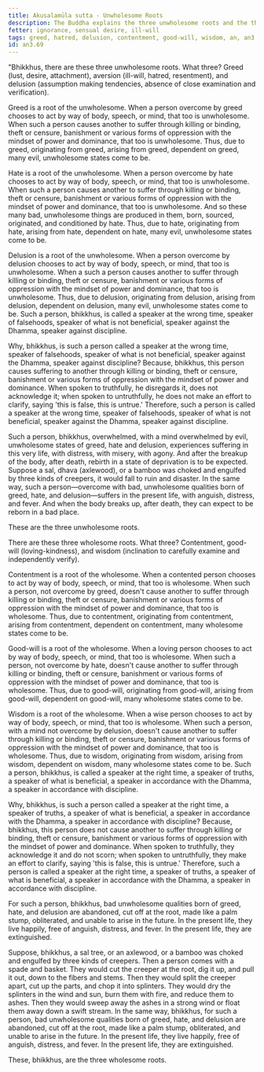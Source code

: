 ```yaml
---
title: Akusalamūla sutta - Unwholesome Roots
description: The Buddha explains the three unwholesome roots and the three wholesome roots.
fetter: ignorance, sensual desire, ill-will
tags: greed, hatred, delusion, contentment, good-will, wisdom, an, an3, unwholesome, wholesome
id: an3.69
---
```


"Bhikkhus, there are these three unwholesome roots. What three? Greed (lust, desire, attachment), aversion (ill-will, hatred, resentment), and delusion (assumption making tendencies, absence of close examination and verification).

Greed is a root of the unwholesome. When a person overcome by greed chooses to act by way of body, speech, or mind, that too is unwholesome. When such a person causes another to suffer through killing or binding, theft or censure, banishment or various forms of oppression with the mindset of power and dominance, that too is unwholesome. Thus, due to greed, originating from greed, arising from greed, dependent on greed, many evil, unwholesome states come to be.

Hate is a root of the unwholesome. When a person overcome by hate chooses to act by way of body, speech, or mind, that too is unwholesome. When such a person causes another to suffer through killing or binding, theft or censure, banishment or various forms of oppression with the mindset of power and dominance, that too is unwholesome. And so these many bad, unwholesome things are produced in them, born, sourced, originated, and conditioned by hate. Thus, due to hate, originating from hate, arising from hate, dependent on hate, many evil, unwholesome states come to be.

Delusion is a root of the unwholesome. When a person overcome by delusion chooses to act by way of body, speech, or mind, that too is unwholesome. When a such a person causes another to suffer through killing or binding, theft or censure, banishment or various forms of oppression with the mindset of power and dominance, that too is unwholesome. Thus, due to delusion, originating from delusion, arising from delusion, dependent on delusion, many evil, unwholesome states come to be. Such a person, bhikkhus, is called a speaker at the wrong time, speaker of falsehoods, speaker of what is not beneficial, speaker against the Dhamma, speaker against discipline.

Why, bhikkhus, is such a person called a speaker at the wrong time, speaker of falsehoods, speaker of what is not beneficial, speaker against the Dhamma, speaker against discipline? Because, bhikkhus, this person causes suffering to another through killing or binding, theft or censure, banishment or various forms of oppression with the mindset of power and dominance. When spoken to truthfully, he disregards it, does not acknowledge it; when spoken to untruthfully, he does not make an effort to clarify, saying 'this is false, this is untrue.' Therefore, such a person is called a speaker at the wrong time, speaker of falsehoods, speaker of what is not beneficial, speaker against the Dhamma, speaker against discipline.

Such a person, bhikkhus, overwhelmed, with a mind overwhelmed by evil, unwholesome states of greed, hate and delusion, experiences suffering in this very life, with distress, with misery, with agony. And after the breakup of the body, after death, rebirth in a state of deprivation is to be expected. Suppose a sal, dhava (axlewood), or a bamboo was choked and engulfed by three kinds of creepers, it would fall to ruin and disaster. In the same way, such a person—overcome with bad, unwholesome qualities born of greed, hate, and delusion—suffers in the present life, with anguish, distress, and fever. And when the body breaks up, after death, they can expect to be reborn in a bad place.

These are the three unwholesome roots.

There are these three wholesome roots. What three? Contentment, good-will (loving-kindness), and wisdom (inclination to carefully examine and independently verify).

Contentment is a root of the wholesome. When a contented person chooses to act by way of body, speech, or mind, that too is wholesome. When such a person, not overcome by greed, doesn't cause another to suffer through killing or binding, theft or censure, banishment or various forms of oppression with the mindset of power and dominance, that too is wholesome. Thus, due to contentment, originating from contentment, arising from contentment, dependent on contentment, many wholesome states come to be.

Good-will is a root of the wholesome. When a loving person chooses to act by way of body, speech, or mind, that too is wholesome. When such a person, not overcome by hate, doesn't cause another to suffer through killing or binding, theft or censure, banishment or various forms of oppression with the mindset of power and dominance, that too is wholesome. Thus, due to good-will, originating from good-will, arising from good-will, dependent on good-will, many wholesome states come to be.

Wisdom is a root of the wholesome. When a wise person chooses to act by way of body, speech, or mind, that too is wholesome. When such a person, with a mind not overcome by delusion, doesn't cause another to suffer through killing or binding, theft or censure, banishment or various forms of oppression with the mindset of power and dominance, that too is wholesome. Thus, due to wisdom, originating from wisdom, arising from wisdom, dependent on wisdom, many wholesome states come to be. Such a person, bhikkhus, is called a speaker at the right time, a speaker of truths, a speaker of what is beneficial, a speaker in accordance with the Dhamma, a speaker in accordance with discipline.

Why, bhikkhus, is such a person called a speaker at the right time, a speaker of truths, a speaker of what is beneficial, a speaker in accordance with the Dhamma, a speaker in accordance with discipline? Because, bhikkhus, this person does not cause another to suffer through killing or binding, theft or censure, banishment or various forms of oppression with the mindset of power and dominance. When spoken to truthfully, they acknowledge it and do not scorn; when spoken to untruthfully, they make an effort to clarify, saying 'this is false, this is untrue.' Therefore, such a person is called a speaker at the right time, a speaker of truths, a speaker of what is beneficial, a speaker in accordance with the Dhamma, a speaker in accordance with discipline.

For such a person, bhikkhus, bad unwholesome qualities born of greed, hate, and delusion are abandoned, cut off at the root, made like a palm stump, obliterated, and unable to arise in the future. In the present life, they live happily, free of anguish, distress, and fever. In the present life, they are extinguished.

Suppose, bhikkhus, a sal tree, or an axlewood, or a bamboo was choked and engulfed by three kinds of creepers. Then a person comes with a spade and basket. They would cut the creeper at the root, dig it up, and pull it out, down to the fibers and stems. Then they would split the creeper apart, cut up the parts, and chop it into splinters. They would dry the splinters in the wind and sun, burn them with fire, and reduce them to ashes. Then they would sweep away the ashes in a strong wind or float them away down a swift stream. In the same way, bhikkhus, for such a person, bad unwholesome qualities born of greed, hate, and delusion are abandoned, cut off at the root, made like a palm stump, obliterated, and unable to arise in the future. In the present life, they live happily, free of anguish, distress, and fever. In the present life, they are extinguished.

These, bhikkhus, are the three wholesome roots.